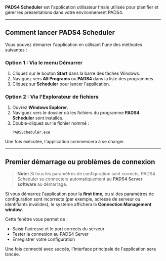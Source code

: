 **PADS4 Scheduler** est l'application utilisateur finale utilisée pour planifier et gérer les présentations dans votre environnement PADS4.

***

## Comment lancer PADS4 Scheduler

Vous pouvez démarrer l'application en utilisant l'une des méthodes suivantes :

### Option 1 : Via le menu Démarrer

1. Cliquez sur le bouton **Start** dans la barre des tâches Windows.
2. Naviguez vers **All Programs** ou **PADS4** dans la liste des programmes.
3. Cliquez sur **Scheduler** pour lancer l'application.

### Option 2 : Via l'Explorateur de fichiers

1. Ouvrez **Windows Explorer**.
2. Naviguez vers le dossier où les fichiers du programme **PADS4 Scheduler** sont installés.
3. Double-cliquez sur le fichier nommé :
   ```
   PADSScheduler.exe
   ```

Une fois exécutée, l'application commencera à se charger.

***

## Premier démarrage ou problèmes de connexion

> **Note:** Si tous les paramètres de configuration sont corrects, PADS4 Scheduler se connectera automatiquement au **PADS4 Server software** au démarrage.

Si vous démarrez l'application pour la **first time**, ou si des paramètres de configuration sont incorrects (par exemple, adresse de serveur ou identifiants invalides), le système affichera la **Connection Management window**.

Cette fenêtre vous permet de :

* Saisir l'adresse et le port corrects du serveur
* Tester la connexion au PADS4 Server
* Enregistrer votre configuration

Une fois connecté avec succès, l'interface principale de l'application sera lancée.
